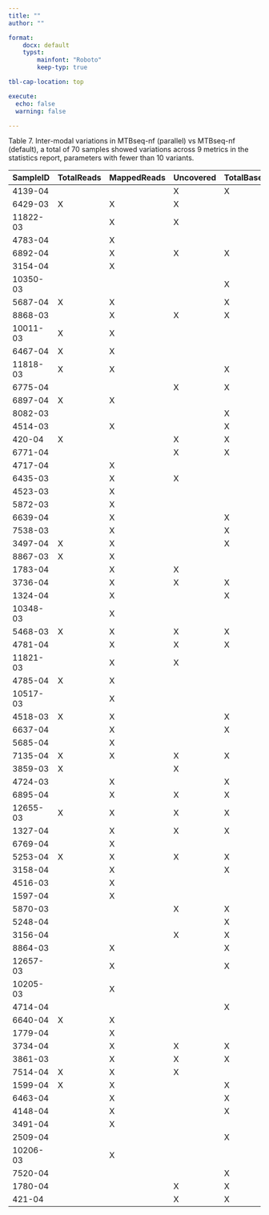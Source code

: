```yaml
---
title: ""
author: ""

format:
    docx: default
    typst:
        mainfont: "Roboto"
        keep-typ: true

tbl-cap-location: top

execute:
  echo: false
  warning: false

---
```



```{=typst}
#set page("a2")

```


Table 7. Inter-modal variations in MTBseq-nf (parallel) vs MTBseq-nf (default), a total of 70 samples showed variations across 9 metrics in the statistics report, parameters with fewer than 10 variants.

| SampleID | TotalReads | MappedReads | Uncovered | TotalBasesUnambiguous | CoverageMeanUnambiguous | CoverageMean | TotalBases | CoverageMedian |
|----------|------------|-------------|-----------|-----------------------|-------------------------|--------------|------------|----------------|
| 4139-04  |            |             | X         | X                     |                         |              | X          |                |
| 6429-03  | X          | X           | X         |                       |                         |              | X          |                |
| 11822-03 |            | X           | X         |                       |                         |              | X          |                |
| 4783-04  |            | X           |           |                       |                         |              |            |                |
| 6892-04  |            | X           | X         | X                     |                         |              | X          |                |
| 3154-04  |            | X           |           |                       |                         |              |            |                |
| 10350-03 |            |             |           | X                     |                         |              |            |                |
| 5687-04  | X          | X           |           | X                     |                         |              |            |                |
| 8868-03  |            | X           | X         | X                     |                         |              | X          |                |
| 10011-03 | X          | X           |           |                       |                         |              |            |                |
| 6467-04  | X          | X           |           |                       |                         |              |            |                |
| 11818-03 | X          | X           |           | X                     |                         |              |            |                |
| 6775-04  |            |             | X         | X                     |                         |              | X          |                |
| 6897-04  | X          | X           |           |                       |                         |              |            |                |
| 8082-03  |            |             |           | X                     |                         |              |            |                |
| 4514-03  |            | X           |           | X                     |                         |              |            |                |
| 420-04   | X          |             | X         | X                     |                         | X            | X          |                |
| 6771-04  |            |             | X         | X                     |                         |              | X          |                |
| 4717-04  |            | X           |           |                       |                         |              |            |                |
| 6435-03  |            | X           | X         |                       |                         |              | X          |                |
| 4523-03  |            | X           |           |                       |                         |              |            |                |
| 5872-03  |            | X           |           |                       |                         |              |            |                |
| 6639-04  |            | X           |           | X                     |                         |              |            |                |
| 7538-03  |            | X           |           | X                     |                         |              |            |                |
| 3497-04  | X          | X           |           | X                     |                         |              |            |                |
| 8867-03  | X          | X           |           |                       |                         |              |            |                |
| 1783-04  |            | X           | X         |                       |                         |              | X          |                |
| 3736-04  |            | X           | X         | X                     |                         |              | X          |                |
| 1324-04  |            | X           |           | X                     |                         |              |            |                |
| 10348-03 |            | X           |           |                       |                         |              |            |                |
| 5468-03  | X          | X           | X         | X                     |                         |              | X          |                |
| 4781-04  |            | X           | X         | X                     |                         |              | X          |                |
| 11821-03 |            | X           | X         |                       |                         |              | X          |                |
| 4785-04  | X          | X           |           |                       |                         |              |            |                |
| 10517-03 |            | X           |           |                       |                         |              |            |                |
| 4518-03  | X          | X           |           | X                     |                         |              |            |                |
| 6637-04  |            | X           |           | X                     |                         |              |            |                |
| 5685-04  |            | X           |           |                       |                         |              |            |                |
| 7135-04  | X          | X           | X         | X                     | X                       | X            | X          |                |
| 3859-03  | X          |             | X         |                       |                         |              | X          |                |
| 4724-03  |            | X           |           | X                     |                         |              |            |                |
| 6895-04  |            | X           | X         | X                     |                         |              | X          |                |
| 12655-03 | X          | X           | X         | X                     |                         |              | X          |                |
| 1327-04  |            | X           | X         | X                     |                         |              | X          |                |
| 6769-04  |            | X           |           |                       |                         |              |            |                |
| 5253-04  | X          | X           | X         | X                     |                         |              | X          |                |
| 3158-04  |            | X           |           | X                     |                         |              |            |                |
| 4516-03  |            | X           |           |                       |                         |              |            |                |
| 1597-04  |            | X           |           |                       |                         |              |            |                |
| 5870-03  |            |             | X         | X                     |                         |              | X          |                |
| 5248-04  |            |             |           | X                     |                         |              |            |                |
| 3156-04  |            |             | X         | X                     |                         |              | X          |                |
| 8864-03  |            | X           |           | X                     |                         |              |            |                |
| 12657-03 |            | X           |           | X                     |                         |              |            |                |
| 10205-03 |            | X           |           |                       |                         |              |            |                |
| 4714-04  |            |             |           | X                     |                         |              |            |                |
| 6640-04  | X          | X           |           |                       |                         |              |            |                |
| 1779-04  |            | X           |           |                       |                         |              |            |                |
| 3734-04  |            | X           | X         | X                     |                         |              | X          |                |
| 3861-03  |            | X           | X         | X                     |                         |              | X          |                |
| 7514-04  | X          | X           | X         |                       |                         |              | X          |                |
| 1599-04  | X          | X           |           | X                     |                         |              |            |                |
| 6463-04  |            | X           |           | X                     |                         |              |            |                |
| 4148-04  |            | X           |           | X                     |                         |              |            |                |
| 3491-04  |            | X           |           |                       |                         |              |            |                |
| 2509-04  |            |             |           | X                     |                         |              |            |                |
| 10206-03 |            | X           |           |                       |                         |              |            |                |
| 7520-04  |            |             |           | X                     |                         |              |            |                |
| 1780-04  |            |             | X         | X                     |                         |              | X          |                |
| 421-04   |            |             | X         | X                     | X                       | X            | X          | X              |
